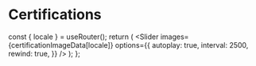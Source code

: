
# Certifications

  const { locale } = useRouter();
  return (
    <Slider
      images={certificationImageData[locale]}
      options={{
        autoplay: true,
        interval: 2500,
        rewind: true,
      }}
    />
  );
};

<CustomSlider />
